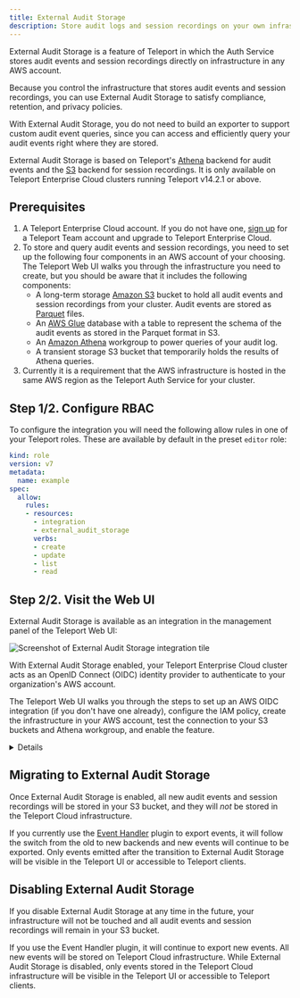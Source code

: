 ```yaml
---
title: External Audit Storage
description: Store audit logs and session recordings on your own infrastructure with Teleport Enterprise Cloud.
---
```


External Audit Storage is a feature of Teleport in which the Auth Service stores
audit events and session recordings directly on infrastructure in any AWS
account. 

Because you control the infrastructure that stores audit events and session
recordings, you can use External Audit Storage to satisfy compliance, retention,
and privacy policies. 

With External Audit Storage, you do not need to build an exporter to support
custom audit event queries, since you can access and efficiently query your
audit events right where they are stored.

External Audit Storage is based on Teleport's
[Athena](../../reference/backends.mdx#athena) backend for audit events and the
[S3](../../reference/backends.mdx#s3) backend for session recordings. It is only
available on Teleport Enterprise Cloud clusters running Teleport v14.2.1 or
above.

## Prerequisites

1. A Teleport Enterprise Cloud account. If you do not have one, [sign
   up](https://goteleport.com/signup/) for a Teleport Team account and upgrade
   to Teleport Enterprise Cloud.
1. To store and query audit events and session recordings, you need to set up
   the following four components in an AWS account of your choosing. The
   Teleport Web UI walks you through the infrastructure you need to create, but
   you should be aware that it includes the following components:
   - A long-term storage [Amazon S3](https://aws.amazon.com/s3/) bucket to hold
     all audit events and session recordings from your cluster. Audit events are
     stored as [Parquet](https://parquet.apache.org/) files.
   - An [AWS Glue](https://aws.amazon.com/glue/) database with a table to
     represent the schema of the audit events as stored in the Parquet format in
     S3.
   - An [Amazon Athena](https://aws.amazon.com/athena/) workgroup to power
     queries of your audit log.
   - A transient storage S3 bucket that temporarily holds the results of Athena
     queries.
1. Currently it is a requirement that the AWS infrastructure is hosted in the
   same AWS region as the Teleport Auth Service for your cluster.

## Step 1/2. Configure RBAC

To configure the integration you will need the following allow rules in one of
your Teleport roles. These are available by default in the preset `editor` role:

```yaml
kind: role
version: v7
metadata:
  name: example
spec:
  allow:
    rules:
    - resources:
      - integration
      - external_audit_storage
      verbs:
      - create
      - update
      - list
      - read
```

## Step 2/2. Visit the Web UI

External Audit Storage is available as an integration in the management panel of
the Teleport Web UI:

![Screenshot of External Audit Storage integration tile](../../../img/externalauditstorage/integration.png)

With External Audit Storage enabled, your Teleport Enterprise Cloud cluster acts
as an OpenID Connect (OIDC) identity provider to authenticate to your
organization's AWS account.

The Teleport Web UI walks you through the steps to set up an AWS OIDC
integration (if you don't have one already), configure the IAM policy, create
the infrastructure in your AWS account, test the connection to your S3 buckets
and Athena workgroup, and enable the feature.

<Details title="IAM policy for External Audit Storage">

The IAM policy for External Audit Storage resembles the following, modified to
support your AWS environment:

```json
{
    "Version": "2012-10-17",
    "Statement": [
        {
            "Effect": "Allow",
            "Action": [
                "s3:PutObject",
                "s3:GetObject",
                "s3:GetObjectVersion",
                "s3:ListMultipartUploadParts",
                "s3:AbortMultipartUpload",
                "s3:ListBucket",
                "s3:ListBucketVersions",
                "s3:ListBucketMultipartUploads",
                "s3:GetBucketOwnershipControls",
                "s3:GetBucketPublicAccessBlock",
                "s3:GetBucketObjectLockConfiguration",
                "s3:GetBucketVersioning",
                "s3:GetBucketLocation"
            ],
            "Resource": [
                "arn:aws:s3:::teleport-longterm-<unique_id>",
                "arn:aws:s3:::teleport-longterm-<unique_id>/events/*",
                "arn:aws:s3:::teleport-longterm-<unique_id>/sessions/*",
                "arn:aws:s3:::teleport-transient-<unique_id>",
                "arn:aws:s3:::teleport-transient-<unique_id>/query_results/*"
            ],
            "Sid": "ReadWriteSessionsAndEvents"
        },
        {
            "Effect": "Allow",
            "Action": [
                "athena:StartQueryExecution",
                "athena:GetQueryResults",
                "athena:GetQueryExecution"
            ],
            "Resource": "arn:aws:athena:us-west-2:278576220453:workgroup/teleport_events_<unique_id>",
            "Sid": "AllowAthenaQuery"
        },
        {
            "Effect": "Allow",
            "Action": [
                "glue:GetTable",
                "glue:GetTableVersion",
                "glue:GetTableVersions",
                "glue:UpdateTable"
            ],
            "Resource": [
                "arn:aws:glue:us-west-2:278576220453:catalog",
                "arn:aws:glue:us-west-2:278576220453:database/teleport_events_<unique_id>",
                "arn:aws:glue:us-west-2:278576220453:table/teleport_events_<unique_id>/teleport_events"
            ],
            "Sid": "FullAccessOnGlueTable"
        }
    ]
}
```

</Details>

## Migrating to External Audit Storage

Once External Audit Storage is enabled, all new audit events and session
recordings will be stored in your S3 bucket, and they will *not* be stored in
the Teleport Cloud infrastructure.

If you currently use the
[Event Handler](../../management/export-audit-events.mdx) plugin to export
events, it will follow the switch from the old to new backends and new events
will continue to be exported. Only events emitted after the transition to
External Audit Storage will be visible in the Teleport UI or accessible to
Teleport clients.

## Disabling External Audit Storage 

If you disable External Audit Storage at any time in the future, your
infrastructure will not be touched and all audit events and session recordings
will remain in your S3 bucket.

If you use the Event Handler plugin, it will continue to export new events. All
new events will be stored on Teleport Cloud infrastructure. While External Audit
Storage is disabled, only events stored in the Teleport Cloud infrastructure
will be visible in the Teleport UI or accessible to Teleport clients.
